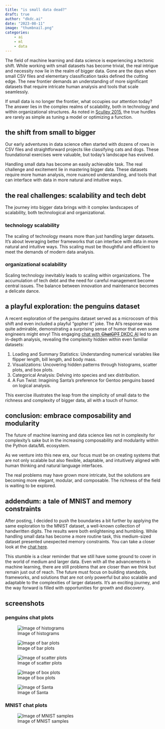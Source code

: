 ```yaml
---
title: "is small data dead?"
draft: true
author: "dkdc.ai"
date: "2023-08-11"
image: "thumbnail.png"
categories: 
    - ai
    - ml
    - data
---
```


The field of machine learning and data science is experiencing a tectonic shift. While working with small datasets has become trivial, the real intrigue and necessity now lie in the realm of bigger data. Gone are the days when small CSV files and elementary classification tasks defined the cutting edge. The new frontier demands an understanding of more significant datasets that require intricate human analysis and tools that scale seamlessly.

If small data is no longer the frontier, what occupies our attention today? The answer lies in the complex realms of scalability, both in technology and within organizational structures. As noted in [Sculley 2015](https://proceedings.neurips.cc/paper_files/paper/2015/file/86df7dcfd896fcaf2674f757a2463eba-Paper.pdf), the true hurdles are rarely as simple as tuning a model or optimizing a function.

## the shift from small to bigger

Our early adventures in data science often started with dozens of rows in CSV files and straightforward projects like classifying cats and dogs. These foundational exercises were valuable, but today's landscape has evolved.

Handling small data has become an easily achievable task. The real challenge and excitement lie in mastering bigger data. These datasets require more human analysis, more nuanced understanding, and tools that can interface with data in more natural and intuitive ways.

## the real challenges: scalability and tech debt

The journey into bigger data brings with it complex landscapes of scalability, both technological and organizational.

### technology scalability

The scaling of technology means more than just handling larger datasets. It's about leveraging better frameworks that can interface with data in more natural and intuitive ways. This scaling must be thoughtful and efficient to meet the demands of modern data analysis.

### organizational scalability

Scaling technology inevitably leads to scaling within organizations. The accumulation of tech debt and the need for careful management become central issues. The balance between innovation and maintenance becomes a delicate dance.

## a playful exploration: the penguins dataset

A recent exploration of the penguins dataset served as a microcosm of this shift and even included a playful "gopher it" joke. The AI's response was quite admirable, demonstrating a surprising sense of humor that even some engineers might envy! This engaging [chat with ~~ChatGPT~~ DKDC AI](https://chat.openai.com/share/4f3e76a5-e310-4239-a725-0d31c0b7f3ba) led to an in-depth analysis, revealing the complexity hidden within even familiar datasets:

1. Loading and Summary Statistics: Understanding numerical variables like flipper length, bill length, and body mass.
2. Visualizations: Uncovering hidden patterns through histograms, scatter plots, and box plots.
3. Categorical Analysis: Delving into species and sex distribution.
4. A Fun Twist: Imagining Santa's preference for Gentoo penguins based on logical analysis.

This exercise illustrates the leap from the simplicity of small data to the richness and complexity of bigger data, all with a touch of humor.

## conclusion: embrace composability and modularity

The future of machine learning and data science lies not in complexity for complexity's sake but in the increasing composability and modularity within the Python data/ML ecosystem.

As we venture into this new era, our focus must be on creating systems that are not only scalable but also flexible, adaptable, and intuitively aligned with human thinking and natural language interfaces.

The real problems may have grown more intricate, but the solutions are becoming more elegant, modular, and composable. The richness of the field is waiting to be explored.

## addendum: a tale of MNIST and memory constraints

After posting, I decided to push the boundaries a bit further by applying the same exploration to the MNIST dataset, a well-known collection of handwritten digits. The results were both enlightening and humbling. While handling small data has become a more routine task, this medium-sized dataset presented unexpected memory constraints. You can take a closer look at the [chat here](https://chat.openai.com/share/81deff84-f86e-4402-83f8-4e19c071acbd).

This stumble is a clear reminder that we still have some ground to cover in the world of medium and larger data. Even with all the advancements in machine learning, there are still problems that are closer than we think but remain just out of reach. The future must focus on building standards, frameworks, and solutions that are not only powerful but also scalable and adaptable to the complexities of larger datasets. It's an exciting journey, and the way forward is filled with opportunities for growth and discovery.

## screenshots

### penguins chat plots

![Image of histograms](a.png)

![Image of bar plots](b.png)

![Image of scatter plots](c.png)

![Image of box plots](d.png)

![Image of Santa](e.png)

### MNIST chat plots

![Image of MNIST samples](f.png)

